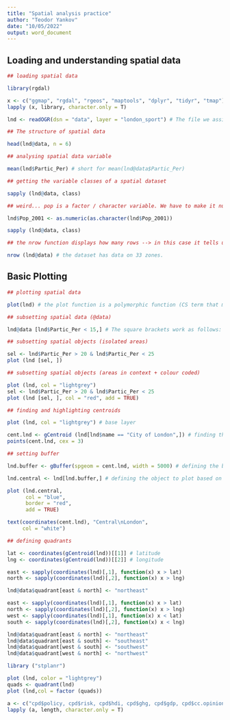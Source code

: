```yaml
---
title: "Spatial analysis practice"
author: "Teodor Yankov"
date: "10/05/2022"
output: word_document
---
```


## Loading and understanding spatial data

```r
## loading spatial data 

library(rgdal)

x <- c("ggmap", "rgdal", "rgeos", "maptools", "dplyr", "tidyr", "tmap")
lapply (x, library, character.only = T)

lnd <- readOGR(dsn = "data", layer = "london_sport") # The file we assigned to the lnd object contains the population of London Boroughs in 2001 and the percentage of the population participating in sporting activities. This data originates from the Active People Survey. The boundary data is from the Ordnance Survey.
```
```r
## The structure of spatial data 

head(lnd@data, n = 6)
```
```r
## analysing spatial data variable

mean(lnd$Partic_Per) # short for mean(lnd@data$Partic_Per)
```

```r
## getting the variable classes of a spatial dataset

sapply (lnd@data, class)
```

```r
## weird... pop is a factor / character variable. We have to make it numeric.

lnd$Pop_2001 <- as.numeric(as.character(lnd$Pop_2001))

sapply (lnd@data, class)
```

```r
## the nrow function displays how many rows --> in this case it tells us how many zones the dataset contains.

nrow (lnd@data) # the dataset has data on 33 zones.
```

## Basic Plotting

```r
## plotting spatial data 

plot(lnd) # the plot function is a polymorphic function (CS term that means the function alters its behaviour based on the data input)
```

```r
## subsetting spatial data (@data)

lnd@data [lnd$Partic_Per < 15,] # The square brackets work as follows: anything before the comma refers to the rows that will be selected, anything after the comma refers to the number of columns that should be returned. For example if the data frame had 1000 columns and you were only interested in the first two columns you could specify 1:2 after the comma. The “:” symbol simply means “to”, i.e. columns 1 to 2. Try experimenting with the square brackets notation (e.g. guess the result of lnd@data[1:2, 1:3] and test it).
```
```r
## subsetting spatial objects (isolated areas)

sel <- lnd$Partic_Per > 20 & lnd$Partic_Per < 25
plot (lnd [sel, ])
```
```r
## subsetting spatial objects (areas in context + colour coded)

plot (lnd, col = "lightgrey")
sel <- lnd$Partic_Per > 20 & lnd$Partic_Per < 25
plot (lnd [sel, ], col = "red", add = TRUE)
```

```r
## finding and highlighting centroids

plot (lnd, col = "lightgrey") # base layer

cent.lnd <- gCentroid (lnd[lnd$name == "City of London",]) # finding the centroid of spatial object
points(cent.lnd, cex = 3)

## setting buffer

lnd.buffer <- gBuffer(spgeom = cent.lnd, width = 5000) # defining the buffer parameters

lnd.central <- lnd[lnd.buffer,] # defining the object to plot based on subsetting the whole thing into only including the stuff that falls within the buffer.

plot (lnd.central, 
      col = "blue",
      border = "red",
      add = TRUE)

text(coordinates(cent.lnd), "Central\nLondon",
     col = "white")

```

```r
## defining quadrants

lat <- coordinates(gCentroid(lnd))[[1]] # latitude 
lng <- coordinates(gCentroid(lnd))[[2]] # longitude

east <- sapply(coordinates(lnd)[,1], function(x) x > lat)
north <- sapply(coordinates(lnd)[,2], function(x) x > lng)

lnd@data$quadrant[east & north] <- "northeast"

east <- sapply(coordinates(lnd)[,1], function(x) x > lat)
north <- sapply(coordinates(lnd)[,2], function(x) x > lng)
west <- sapply(coordinates(lnd)[,1], function(x) x < lat)
south <- sapply(coordinates(lnd)[,2], function(x) x < lng)

lnd@data$quadrant[east & north] <- "northeast"
lnd@data$quadrant[east & south] <- "southeast"
lnd@data$quadrant[west & south] <- "southwest"
lnd@data$quadrant[west & north] <- "northwest"

library ("stplanr")

plot (lnd, color = "lightgrey")
quads <- quadrant(lnd)
plot (lnd,col = factor (quads))
```

```r
a <- c("cpd$policy, cpd$risk, cpd$hdi, cpd$ghg, cpd$gdp, cpd$cc.opinion")
lapply (a, length, character.only = T)
```
 

